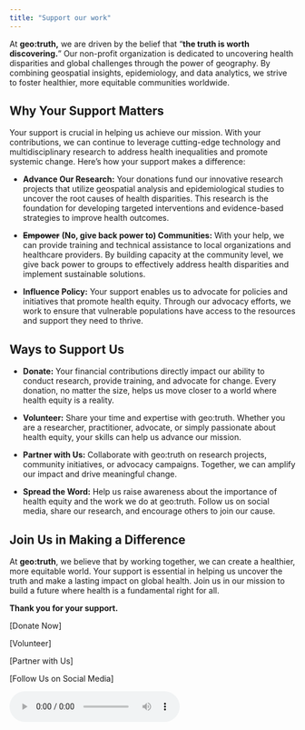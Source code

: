 ```yaml
---
title: "Support our work"
---
```


At **geo:truth,** we are driven by the belief that "**the truth is worth discovering.**" Our non-profit organization is dedicated to uncovering health disparities and global challenges through the power of geography. By combining geospatial insights, epidemiology, and data analytics, we strive to foster healthier, more equitable communities worldwide.

## Why Your Support Matters

Your support is crucial in helping us achieve our mission. With your contributions, we can continue to leverage cutting-edge technology and multidisciplinary research to address health inequalities and promote systemic change. Here’s how your support makes a difference:

-   **Advance Our Research:** Your donations fund our innovative research projects that utilize geospatial analysis and epidemiological studies to uncover the root causes of health disparities. This research is the foundation for developing targeted interventions and evidence-based strategies to improve health outcomes.

<!-- -->

-   ~~**Empower**~~ **(No, give back power to) Communities:** With your help, we can provide training and technical assistance to local organizations and healthcare providers. By building capacity at the community level, we give back power to groups to effectively address health disparities and implement sustainable solutions.

<!-- -->

-   **Influence Policy:** Your support enables us to advocate for policies and initiatives that promote health equity. Through our advocacy efforts, we work to ensure that vulnerable populations have access to the resources and support they need to thrive.

## Ways to Support Us

-   **Donate:** Your financial contributions directly impact our ability to conduct research, provide training, and advocate for change. Every donation, no matter the size, helps us move closer to a world where health equity is a reality.

-   **Volunteer:** Share your time and expertise with geo:truth. Whether you are a researcher, practitioner, advocate, or simply passionate about health equity, your skills can help us advance our mission.

-   **Partner with Us:** Collaborate with geo:truth on research projects, community initiatives, or advocacy campaigns. Together, we can amplify our impact and drive meaningful change.

-   **Spread the Word:** Help us raise awareness about the importance of health equity and the work we do at geo:truth. Follow us on social media, share our research, and encourage others to join our cause.

## Join Us in Making a Difference

At **geo:truth**, we believe that by working together, we can create a healthier, more equitable world. Your support is essential in helping us uncover the truth and make a lasting impact on global health. Join us in our mission to build a future where health is a fundamental right for all.

**Thank you for your support.**

\[Donate Now\]

\[Volunteer\]

\[Partner with Us\]

\[Follow Us on Social Media\]

<audio controls autoplay loop>

<source src="videoluminous.mp4" type="audio/mpeg">

Your browser does not support the audio tag.</audio>

------------------------------------------------------------------------
